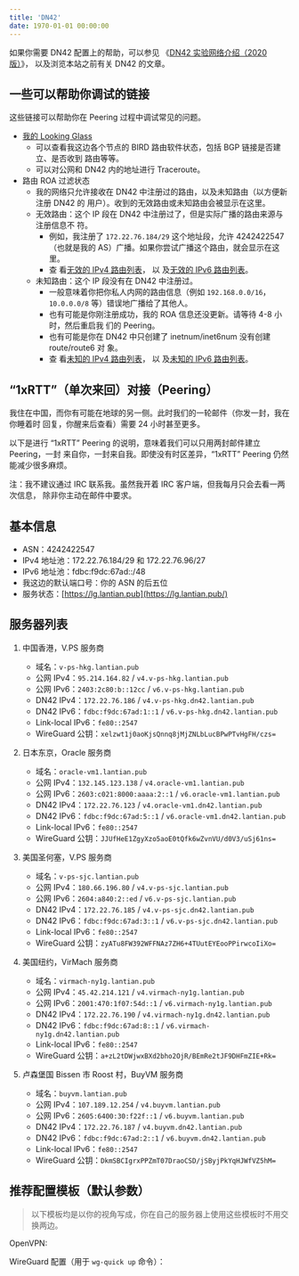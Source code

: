 ```yaml
---
title: 'DN42'
date: 1970-01-01 00:00:00
---
```


如果你需要 DN42 配置上的帮助，可以参见
《[DN42 实验网络介绍（2020 版）](/article/modify-website/dn42-experimental-network-2020.lantian)》，
以及浏览本站之前有关 DN42 的文章。

## 一些可以帮助你调试的链接

这些链接可以帮助你在 Peering 过程中调试常见的问题。

- [我的 Looking Glass](https://lg.lantian.pub/)
  - 可以查看我这边各个节点的 BIRD 路由软件状态，包括 BGP 链接是否建立、是否收到
    路由等等。
  - 可以对公网和 DN42 内的地址进行 Traceroute。
- 路由 ROA 过滤状态
  - 我的网络只允许接收在 DN42 中注册过的路由，以及未知路由（以方便新注册 DN42 的
    用户）。收到的无效路由或未知路由会被显示在这里。
  - 无效路由：这个 IP 段在 DN42 中注册过了，但是实际广播的路由来源与注册信息不
    符。
    - 例如，我注册了 `172.22.76.184/29` 这个地址段，允许 4242422547（也就是我的
      AS）广播。如果你尝试广播这个路由，就会显示在这里。
    - 查
      看[无效的 IPv4 路由列表](https://lg.lantian.pub/route_generic/local/table%20roa_fail_v4)，
      以
      及[无效的 IPv6 路由列表](https://lg.lantian.pub/route_generic/local/table%20roa_fail_v6)。
  - 未知路由：这个 IP 段没有在 DN42 中注册过。
    - 一般意味着你把你私人内网的路由信息（例如 `192.168.0.0/16`，`10.0.0.0/8`
      等）错误地广播给了其他人。
    - 也有可能是你刚注册成功，我的 ROA 信息还没更新。请等待 4-8 小时，然后重启我
      们的 Peering。
    - 也有可能是你在 DN42 中只创建了 inetnum/inet6num 没有创建 route/route6 对
      象。
    - 查
      看[未知的 IPv4 路由列表](https://lg.lantian.pub/route_generic/local/table%20roa_unknown_v4)，
      以
      及[未知的 IPv6 路由列表](https://lg.lantian.pub/route_generic/local/table%20roa_unknown_v6)。

## “1xRTT”（单次来回）对接（Peering）

我住在中国，而你有可能在地球的另一侧。此时我们的一轮邮件（你发一封，我在你睡着时
回复，你醒来后查看）需要 24 小时甚至更多。

以下是进行 “1xRTT” Peering 的说明，意味着我们可以只用两封邮件建立 Peering，一封
来自你，一封来自我。即使没有时区差异，“1xRTT” Peering 仍然能减少很多麻烦。


<Peer />

注：我不建议通过 IRC 联系我。虽然我开着 IRC 客户端，但我每月只会去看一两次信息，
除非你主动在邮件中要求。

## 基本信息

- ASN：4242422547
- IPv4 地址池：172.22.76.184/29 和 172.22.76.96/27
- IPv6 地址池：fdbc:f9dc:67ad::/48
- 我这边的默认端口号：你的 ASN 的后五位
- 服务状态：[https://lg.lantian.pub](https://lg.lantian.pub/)

## 服务器列表

1. 中国香港，V.PS 服务商

   - 域名：`v-ps-hkg.lantian.pub`
   - 公网 IPv4：`95.214.164.82` / `v4.v-ps-hkg.lantian.pub`
   - 公网 IPv6：`2403:2c80:b::12cc` / `v6.v-ps-hkg.lantian.pub`
   - DN42 IPv4：`172.22.76.186` / `v4.v-ps-hkg.dn42.lantian.pub`
   - DN42 IPv6：`fdbc:f9dc:67ad:1::1` / `v6.v-ps-hkg.dn42.lantian.pub`
   - Link-local IPv6：`fe80::2547`
   - WireGuard 公钥：`xelzwt1j0aoKjsQnnq8jMjZNLbLucBPwPTvHgFH/czs=`

2. 日本东京，Oracle 服务商

   - 域名：`oracle-vm1.lantian.pub`
   - 公网 IPv4：`132.145.123.138` / `v4.oracle-vm1.lantian.pub`
   - 公网 IPv6：`2603:c021:8000:aaaa:2::1` / `v6.oracle-vm1.lantian.pub`
   - DN42 IPv4：`172.22.76.123` / `v4.oracle-vm1.dn42.lantian.pub`
   - DN42 IPv6：`fdbc:f9dc:67ad:5::1` / `v6.oracle-vm1.dn42.lantian.pub`
   - Link-local IPv6：`fe80::2547`
   - WireGuard 公钥：`JJUfHeE1ZgyXzo5aoE0tQfk6wZvnVU/d0V3/uSj61ns=`

3. 美国圣何塞，V.PS 服务商

   - 域名：`v-ps-sjc.lantian.pub`
   - 公网 IPv4：`180.66.196.80` / `v4.v-ps-sjc.lantian.pub`
   - 公网 IPv6：`2604:a840:2::ed` / `v6.v-ps-sjc.lantian.pub`
   - DN42 IPv4：`172.22.76.185` / `v4.v-ps-sjc.dn42.lantian.pub`
   - DN42 IPv6：`fdbc:f9dc:67ad:3::1` / `v6.v-ps-sjc.dn42.lantian.pub`
   - Link-local IPv6：`fe80::2547`
   - WireGuard 公钥：`zyATu8FW392WFFNAz7ZH6+4TUutEYEooPPirwcoIiXo=`

4. 美国纽约，VirMach 服务商

   - 域名：`virmach-ny1g.lantian.pub`
   - 公网 IPv4：`45.42.214.121` / `v4.virmach-ny1g.lantian.pub`
   - 公网 IPv6：`2001:470:1f07:54d::1` / `v6.virmach-ny1g.lantian.pub`
   - DN42 IPv4：`172.22.76.190` / `v4.virmach-ny1g.dn42.lantian.pub`
   - DN42 IPv6：`fdbc:f9dc:67ad:8::1` / `v6.virmach-ny1g.dn42.lantian.pub`
   - Link-local IPv6：`fe80::2547`
   - WireGuard 公钥：`a+zL2tDWjwxBXd2bho2OjR/BEmRe2tJF9DHFmZIE+Rk=`

5. 卢森堡国 Bissen 市 Roost 村，BuyVM 服务商
   - 域名：`buyvm.lantian.pub`
   - 公网 IPv4：`107.189.12.254` / `v4.buyvm.lantian.pub`
   - 公网 IPv6：`2605:6400:30:f22f::1` / `v6.buyvm.lantian.pub`
   - DN42 IPv4：`172.22.76.187` / `v4.buyvm.dn42.lantian.pub`
   - DN42 IPv6：`fdbc:f9dc:67ad:2::1` / `v6.buyvm.dn42.lantian.pub`
   - Link-local IPv6：`fe80::2547`
   - WireGuard 公钥：`DkmSBCIgrxPPZmT07DraoCSD/jSByjPkYqHJWfVZ5hM=`

## 推荐配置模板（默认参数）

> 以下模板均是以你的视角写成，你在自己的服务器上使用这些模板时不用交换两边。

OpenVPN:


<OpenVPN />

WireGuard 配置（用于 `wg-quick up` 命令）：


<WireGuard />
